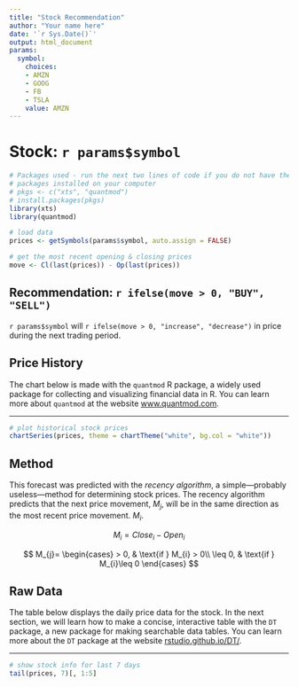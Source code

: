 ```yaml
---
title: "Stock Recommendation"
author: "Your name here"
date: '`r Sys.Date()`'
output: html_document
params:
  symbol:
    choices:
    - AMZN
    - GOOG
    - FB
    - TSLA
    value: AMZN
---
```


# Stock: `r params$symbol`

```r
# Packages used - run the next two lines of code if you do not have these
# packages installed on your computer
# pkgs <- c("xts", "quantmod")
# install.packages(pkgs)
library(xts)
library(quantmod)

# load data
prices <- getSymbols(params$symbol, auto.assign = FALSE)

# get the most recent opening & closing prices
move <- Cl(last(prices)) - Op(last(prices))
```


## Recommendation: `r ifelse(move > 0, "BUY", "SELL")`

`r params$symbol` will `r ifelse(move > 0, "increase", "decrease")` in price during the next trading period. 


## Price History

The chart below is made with the `quantmod` R package, a widely used package for collecting and visualizing financial data in R. You can learn more about `quantmod` at the website [www.quantmod.com](rstudio.github.io/DT/).  

***

```r
# plot historical stock prices
chartSeries(prices, theme = chartTheme("white", bg.col = "white"))
```


## Method

This forecast was predicted with the *recency algorithm*, a simple---probably useless---method for determining stock prices. The recency algorithm predicts that the next price movement, $M_{j}$, will be in the same direction as the most recent price movement. $M_{i}$.

$$M_{i}= Close_{i} - Open_{i}$$

$$
    M_{j}= 
        \begin{cases}
                > 0,  & \text{if } M_{i} > 0\\
                \leq 0, & \text{if } M_{i}\leq 0
        \end{cases}
$$

## Raw Data

The table below displays the daily price data for the stock. In the next section, we will learn how to make a concise, interactive table with the `DT` package, a new package for making searchable data tables. You can learn more about the `DT` package at the website [rstudio.github.io/DT/](rstudio.github.io/DT/).  

***

```r
# show stock info for last 7 days
tail(prices, 7)[, 1:5]
```


